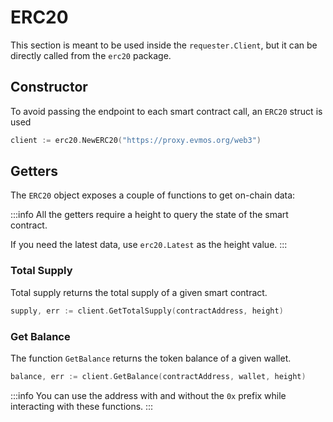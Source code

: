 # ERC20

This section is meant to be used inside the `requester.Client`, but it can be directly called from the `erc20` package.

## Constructor

To avoid passing the endpoint to each smart contract call, an `ERC20` struct is used

```go
client := erc20.NewERC20("https://proxy.evmos.org/web3")
```

## Getters

The `ERC20` object exposes a couple of functions to get on-chain data:

:::info
All the getters require a height to query the state of the smart contract.

If you need the latest data, use `erc20.Latest` as the height value.
:::

### Total Supply

Total supply returns the total supply of a given smart contract.

```go
supply, err := client.GetTotalSupply(contractAddress, height)
```

### Get Balance

The function `GetBalance` returns the token balance of a given wallet.

```go
balance, err := client.GetBalance(contractAddress, wallet, height)
```

:::info
You can use the address with and without the `0x` prefix while interacting with these functions.
:::
